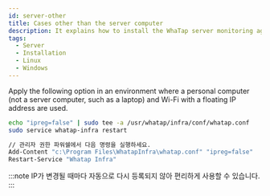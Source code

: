 ```yaml
---
id: server-other
title: Cases other than the server computer
description: It explains how to install the WhaTap server monitoring agent in the environment other than the server computer.
tags:
  - Server
  - Installation
  - Linux
  - Windows
---
```



Apply the following option in an environment where a personal computer (not a server computer, such as a laptop) and Wi-Fi with a floating IP address are used. 

<Tabs>
<TabItem value="lx" label="Linux">

```bash title=SH
echo "ipreg=false" | sudo tee -a /usr/whatap/infra/conf/whatap.conf
sudo service whatap-infra restart
```

</TabItem>
<TabItem value="wd" label="Windows">

```bash title='SH' {2,3}
// 관리자 권한 파워쉘에서 다음 명령을 실행하세요.
Add-Content "c:\Program Files\WhatapInfra\whatap.conf" "ipreg=false"
Restart-Service "Whatap Infra"
```

</TabItem>
</Tabs>

:::note
IP가 변경될 때마다 자동으로 다시 등록되지 않아 편리하게 사용할 수 있습니다.
:::
